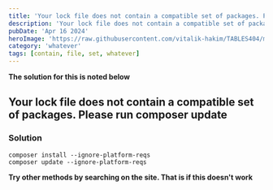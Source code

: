 ```yaml
---
title: 'Your lock file does not contain a compatible set of packages. Please run composer update'
description: 'Your lock file does not contain a compatible set of packages. Please run composer update'
pubDate: 'Apr 16 2024'
heroImage: 'https://raw.githubusercontent.com/vitalik-hakim/TABLES404/main/error_b/misc.png'
category: 'whatever'
tags: [contain, file, set, whatever]
---
```


**The solution for this is noted below**

## Your lock file does not contain a compatible set of packages. Please run composer update

### Solution

```whatever
composer install --ignore-platform-reqs
composer update --ignore-platform-reqs
```

**Try other methods by searching on the site. That is if this doesn't work**
